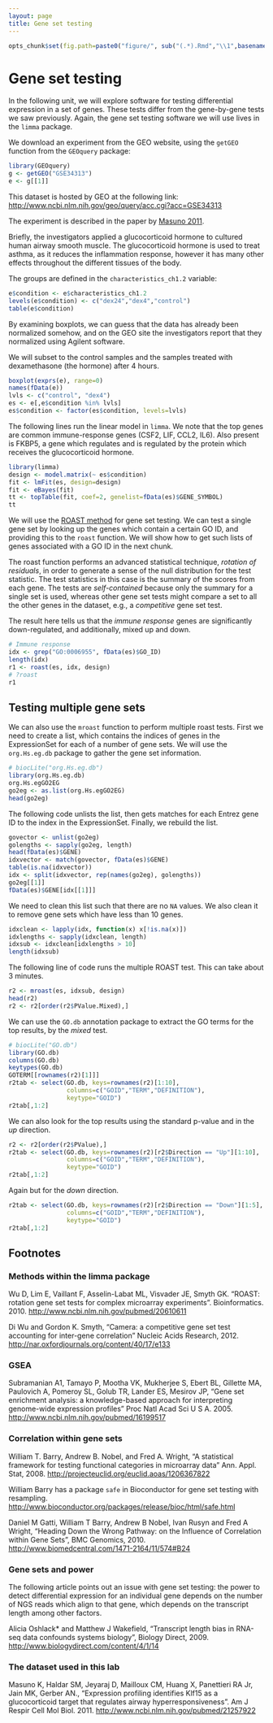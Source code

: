```yaml
---
layout: page
title: Gene set testing
---
```


```r
opts_chunk$set(fig.path=paste0("figure/", sub("(.*).Rmd","\\1",basename(knitr:::knit_concord$get('infile'))), "-"))
```

# Gene set testing

In the following unit, we will explore software for testing differential expression in a set of genes. These tests differ from the gene-by-gene tests we saw previously. Again, the gene set testing software we will use lives in the `limma` package.

We download an experiment from the GEO website, using the `getGEO` function from the `GEOquery` package:

```r
library(GEOquery)
g <- getGEO("GSE34313")
e <- g[[1]]
```

This dataset is hosted by GEO at the following link: <http://www.ncbi.nlm.nih.gov/geo/query/acc.cgi?acc=GSE34313>

The experiment is described in the paper by [Masuno 2011](#foot).

Briefly, the investigators applied a glucocorticoid hormone to cultured human airway smooth muscle. The glucocorticoid hormone is used to treat asthma, as it reduces the inflammation response, however it has many other effects throughout the different tissues of the body.

The groups are defined in the `characteristics_ch1.2` variable:

```r
e$condition <- e$characteristics_ch1.2
levels(e$condition) <- c("dex24","dex4","control")
table(e$condition)
```

By examining boxplots, we can guess that the data has already been normalized somehow, and on the GEO site the investigators report that they normalized using Agilent software.

We will subset to the control samples and the samples treated with dexamethasone (the hormone) after 4 hours.

```r
boxplot(exprs(e), range=0)
names(fData(e))
lvls <- c("control", "dex4")
es <- e[,e$condition %in% lvls]
es$condition <- factor(es$condition, levels=lvls)
```

The following lines run the linear model in `limma`. We note that the top genes are common immune-response genes (CSF2, LIF, CCL2, IL6). Also present is FKBP5, a gene which regulates and is regulated by the protein which receives the glucocorticoid hormone.

```r
library(limma)
design <- model.matrix(~ es$condition)
fit <- lmFit(es, design=design)
fit <- eBayes(fit)
tt <- topTable(fit, coef=2, genelist=fData(es)$GENE_SYMBOL)
tt
```


We will use the [ROAST method](#foot) for gene set testing. We can test a single gene set by looking up the genes which contain a certain GO ID, and providing this to the `roast` function. We will show how to get such lists of genes associated with a GO ID in the next chunk.

The roast function performs an advanced statistical technique, *rotation of residuals*, in order to generate a sense of the null distribution for the test statistic. The test statistics in this case is the summary of the scores from each gene. The tests are *self-contained* because only the summary for a single set is used, whereas other gene set tests might compare a set to all the other genes in the dataset, e.g., a *competitive* gene set test.

The result here tells us that the *immune response* genes are significantly down-regulated, and additionally, mixed up and down.

```r
# Immune response
idx <- grep("GO:0006955", fData(es)$GO_ID)
length(idx)
r1 <- roast(es, idx, design)
# ?roast
r1
```


## Testing multiple gene sets

We can also use the `mroast` function to perform multiple roast tests. First we need to create a list, which contains the indices of genes in the ExpressionSet for each of a number of gene sets. We will use the `org.Hs.eg.db` package to gather the gene set information.

```r
# biocLite("org.Hs.eg.db")
library(org.Hs.eg.db)
org.Hs.egGO2EG
go2eg <- as.list(org.Hs.egGO2EG)
head(go2eg)
```

The following code unlists the list, then gets matches for each Entrez gene ID to the index in the ExpressionSet. Finally, we rebuild the list.

```r
govector <- unlist(go2eg)
golengths <- sapply(go2eg, length)
head(fData(es)$GENE)
idxvector <- match(govector, fData(es)$GENE)
table(is.na(idxvector))
idx <- split(idxvector, rep(names(go2eg), golengths))
go2eg[[1]]
fData(es)$GENE[idx[[1]]]
```

We need to clean this list such that there are no `NA` values. We also clean it to remove gene sets which have less than 10 genes.

```r
idxclean <- lapply(idx, function(x) x[!is.na(x)])
idxlengths <- sapply(idxclean, length)
idxsub <- idxclean[idxlengths > 10]
length(idxsub)
```

The following line of code runs the multiple ROAST test. This can take about 3 minutes.

```r
r2 <- mroast(es, idxsub, design)
head(r2)
r2 <- r2[order(r2$PValue.Mixed),]
```

We can use the `GO.db` annotation package to extract the GO terms for the top results, by the *mixed* test.

```r
# biocLite("GO.db")
library(GO.db)
columns(GO.db)
keytypes(GO.db)
GOTERM[[rownames(r2)[1]]]
r2tab <- select(GO.db, keys=rownames(r2)[1:10],
                columns=c("GOID","TERM","DEFINITION"), 
                keytype="GOID")
r2tab[,1:2]
```

We can also look for the top results using the standard p-value and in the *up* direction.

```r
r2 <- r2[order(r2$PValue),]
r2tab <- select(GO.db, keys=rownames(r2)[r2$Direction == "Up"][1:10],
                columns=c("GOID","TERM","DEFINITION"), 
                keytype="GOID")
r2tab[,1:2]
```

Again but for the *down* direction.

```r
r2tab <- select(GO.db, keys=rownames(r2)[r2$Direction == "Down"][1:5],
                columns=c("GOID","TERM","DEFINITION"), 
                keytype="GOID")
r2tab[,1:2]
```


## Footnotes <a name="foot"></a>

### Methods within the limma package

Wu D, Lim E, Vaillant F, Asselin-Labat ML, Visvader JE, Smyth GK. "ROAST: rotation gene set tests for complex microarray experiments". Bioinformatics. 2010.
<http://www.ncbi.nlm.nih.gov/pubmed/20610611>

Di Wu and Gordon K. Smyth, "Camera: a competitive gene set test accounting for inter-gene correlation" Nucleic Acids Research, 2012.
<http://nar.oxfordjournals.org/content/40/17/e133>

### GSEA

Subramanian A1, Tamayo P, Mootha VK, Mukherjee S, Ebert BL, Gillette MA, Paulovich A, Pomeroy SL, Golub TR, Lander ES, Mesirov JP, "Gene set enrichment analysis: a knowledge-based approach for interpreting genome-wide expression profiles" Proc Natl Acad Sci U S A. 2005.
<http://www.ncbi.nlm.nih.gov/pubmed/16199517>

### Correlation within gene sets

William T. Barry, Andrew B. Nobel, and Fred A. Wright, "A statistical framework for testing functional categories in microarray data" Ann. Appl. Stat, 2008.
<http://projecteuclid.org/euclid.aoas/1206367822>

William Barry has a package `safe` in Bioconductor for gene set testing with resampling.
<http://www.bioconductor.org/packages/release/bioc/html/safe.html>

Daniel M Gatti, William T Barry, Andrew B Nobel, Ivan Rusyn and Fred A Wright, "Heading Down the Wrong Pathway: on the Influence of Correlation within Gene Sets", BMC Genomics, 2010.
<http://www.biomedcentral.com/1471-2164/11/574#B24>

### Gene sets and power

The following article points out an issue with gene set testing: the power to detect differential expression for an individual gene depends on the number of NGS reads which align to that gene, which depends on the transcript length among other factors.

Alicia Oshlack* and Matthew J Wakefield, "Transcript length bias in RNA-seq data confounds systems biology", Biology Direct, 2009.
<http://www.biologydirect.com/content/4/1/14>

### The dataset used in this lab

Masuno K, Haldar SM, Jeyaraj D, Mailloux CM, Huang X, Panettieri RA Jr, Jain MK, Gerber AN., "Expression profiling identifies Klf15 as a glucocorticoid target that regulates airway hyperresponsiveness". Am J Respir Cell Mol Biol. 2011.
<http://www.ncbi.nlm.nih.gov/pubmed/21257922>
